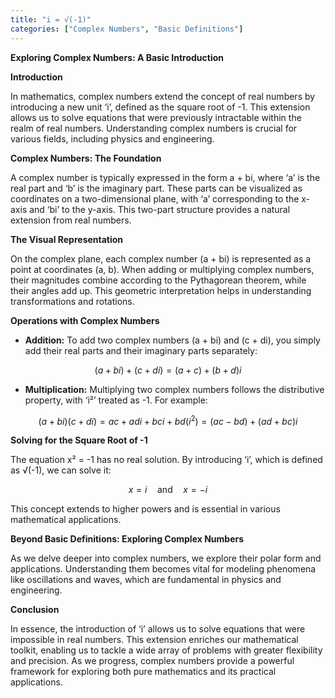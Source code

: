 ```yaml
---
title: "i = √(-1)"
categories: ["Complex Numbers", "Basic Definitions"]
---
```




**Exploring Complex Numbers: A Basic Introduction**

**Introduction**

In mathematics, complex numbers extend the concept of real numbers by introducing a new unit 'i', defined as the square root of -1. This extension allows us to solve equations that were previously intractable within the realm of real numbers. Understanding complex numbers is crucial for various fields, including physics and engineering.

**Complex Numbers: The Foundation**

A complex number is typically expressed in the form a + bi, where 'a' is the real part and 'b' is the imaginary part. These parts can be visualized as coordinates on a two-dimensional plane, with 'a' corresponding to the x-axis and 'bi' to the y-axis. This two-part structure provides a natural extension from real numbers.

**The Visual Representation**

On the complex plane, each complex number (a + bi) is represented as a point at coordinates (a, b). When adding or multiplying complex numbers, their magnitudes combine according to the Pythagorean theorem, while their angles add up. This geometric interpretation helps in understanding transformations and rotations.

**Operations with Complex Numbers**

- **Addition:** To add two complex numbers (a + bi) and (c + di), you simply add their real parts and their imaginary parts separately:
  
$$
  (a + bi) + (c + di) = (a + c) + (b + d)i
  $$

  
- **Multiplication:** Multiplying two complex numbers follows the distributive property, with 'i²' treated as -1. For example:
  
$$
  (a + bi)(c + di) = ac + adi + bci + bd(i^2) = (ac - bd) + (ad + bc)i
  $$

  
**Solving for the Square Root of -1**

The equation x² = -1 has no real solution. By introducing 'i', which is defined as √(-1), we can solve it:

$$
x = i \quad \text{and} \quad x = -i
$$

This concept extends to higher powers and is essential in various mathematical applications.

**Beyond Basic Definitions: Exploring Complex Numbers**

As we delve deeper into complex numbers, we explore their polar form and applications. Understanding them becomes vital for modeling phenomena like oscillations and waves, which are fundamental in physics and engineering.

**Conclusion**

In essence, the introduction of 'i' allows us to solve equations that were impossible in real numbers. This extension enriches our mathematical toolkit, enabling us to tackle a wide array of problems with greater flexibility and precision. As we progress, complex numbers provide a powerful framework for exploring both pure mathematics and its practical applications.
